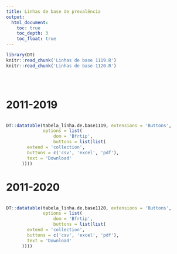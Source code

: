 ```yaml
---
title: Linhas de base de prevalência
output:
  html_document:
    toc: true
    toc_depth: 3
    toc_float: true
---
```


```r
library(DT)
knitr::read_chunk('Linhas de base 1119.R')
knitr::read_chunk('Linhas de base 1120.R')
```

```r
```

```r
```

```r
```


# 2011-2019

```r
```

```r

DT::datatable(tabela_linha.de.base1119, extensions = 'Buttons', 
              options = list(
                  dom = 'Bfrtip',
                  buttons = list(list(
        extend = 'collection',
        buttons = c('csv', 'excel', 'pdf'),
        text = 'Download'
      ))))
```


# 2011-2020

```r
```

```r

DT::datatable(tabela_linha.de.base1120, extensions = 'Buttons', 
              options = list(
                  dom = 'Bfrtip',
                  buttons = list(list(
        extend = 'collection',
        buttons = c('csv', 'excel', 'pdf'),
        text = 'Download'
      ))))
```


